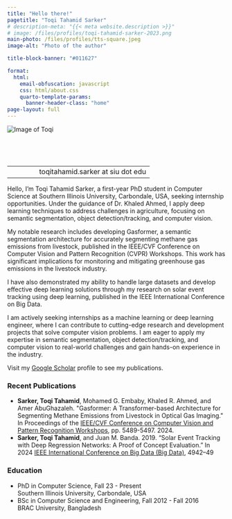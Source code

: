 ```yaml
---
title: "Hello there!"
pagetitle: "Toqi Tahamid Sarker"
# description-meta: "{{< meta website.description >}}"
# image: /files/profiles/toqi-tahamid-sarker-2023.png
main-photo: /files/profiles/tts-square.jpeg
image-alt: "Photo of the author"

title-block-banner: "#011627"

format:
  html:
    email-obfuscation: javascript
    css: html/about.css
    quarto-template-params:
      banner-header-class: "home"
page-layout: full
---
```


::: {.grid}

::: {.g-col-12 .g-col-sm-4}

```{=html}
<div class="pic-intro">
  <img class="center-block img img-responsive img-thumbnail"
      src="{{< meta main-photo >}}"
      alt="Image of Toqi">

<!-- <p id="title">
  Co-founder
  <br>
  <span id="program">penguin.com.bd</span>
</p> -->
  

<!-- <table id="contact-table" > -->
  <!-- <tbody> -->
      <!-- <tr>
          <td style="width:30px">
              <i class="fas fa-home"></i>
          </td>
          <td>
              Address Line 1
              <br>
              Address Line 2
              <br>
              Address Line 3
          </td>
      </tr> -->
      <!-- <tr>
          <td>
            <b>Email:</b>
            <i class="fas fa-envelope" data-qmd=""></i>
          </td>
          <td style="text-align:right">
            dot com
          </td>
      </tr> -->
  <!-- </tbody> -->
<!-- </table> -->

</div>
```


<div style="padding-top:60px">
  |  
-|---:
 <i class="fas fa-envelope" data-qmd=""></i>| toqitahamid.sarker at siu dot edu   
</div>


<!-- <a class="twitter-timeline" data-height="600" data-width="400"  href="https://twitter.com/toqitahamid?ref_src=twsrc%5Etfw">Tweets by toqitahamid</a>

<script async src="https://platform.twitter.com/widgets.js" charset="utf-8"></script> -->


:::

::: {.g-col-12 .g-col-sm-8}

<!-- ::: {.callout-important appearance="simple" icon=false}
<p style="color:#CE4446">**I am actively looking for a research assistantship position for Fall 23. If you are interested, please refer to my [CV](/cv/tts-cv.pdf)**</p>

::: -->

<div class="intro" id="intro">

Hello, I'm Toqi Tahamid Sarker, a first-year PhD student in Computer Science at Southern Illinois University, Carbondale, USA, seeking internship opportunities. Under the guidance of Dr. Khaled Ahmed, I apply deep learning techniques to address challenges in agriculture, focusing on semantic segmentation, object detection/tracking, and computer vision.

My notable research includes developing Gasformer, a semantic segmentation architecture for accurately segmenting methane gas emissions from livestock, published in the IEEE/CVF Conference on Computer Vision and Pattern Recognition (CVPR) Workshops. This work has significant implications for monitoring and mitigating greenhouse gas emissions in the livestock industry.

I have also demonstrated my ability to handle large datasets and develop effective deep learning solutions through my research on solar event tracking using deep learning, published in the IEEE International Conference on Big Data.

I am actively seeking internships as a machine learning or deep learning engineer, where I can contribute to cutting-edge research and development projects that solve computer vision problems. I am eager to apply my expertise in semantic segmentation, object detection/tracking, and computer vision to real-world challenges and gain hands-on experience in the industry.

<!-- 
Hello, my name is Toqi Tahamid Sarker. I am currently working as a Research Assistant at Southern Illinois University, Carbondale, USA, pursuing a PhD in Computer Science under the guidance of <a href="https://www2.cs.siu.edu/~kahmed/">Dr. Khaled Ahmed</a>. I am a member of BASE, a research lab focusing on Big Data and Software Engineering at Southern Illinois University, Carbondale.

Prior to this, I worked as a research assistant at <a href="http://www.panacealab.org/">Panacea Lab</a> under the supervision of <a href="http://www.jmbanda.com/">Dr. Juan M. Banda</a> at Georgia State University, and published a paper in IEEE Big Data 2019.

I have a strong passion for applying deep learning techniques to address real-world challenges. I created a large-scale solar dataset with over 500,000 images to track solar events using deep learning. Furthermore, I achieved a top 17% ranking in <a href="https://www.kaggle.com/c/the-nature-conservancy-fisheries-monitoring">The Nature Conservancy Fisheries Monitoring</a> competition at Kaggle.

I also worked under the supervision of [Mr. Moin Mostakim](https://www.bracu.ac.bd/about/people/moin-mostakim) at BRAC University on a deep learning project as part of my undergraduate thesis requirement. -->

<!-- My **research interests** are:


* Semantic Segmentation
* Object Detection/Tracking
* Computer Vision
* Big Data Mining -->


Visit my [Google Scholar](https://scholar.google.com/citations?user=i1SmuwYAAAAJ&hl=en) profile to see my publications.
</div>



```{=html}
<h3 class="push-down-3">
  <span><i class="fa-solid fa-book"></i> Recent Publications</span>
</h3>
<ul id="publications">

  <li>
    <b>Sarker, Toqi Tahamid</b>, Mohamed G. Embaby, Khaled R. Ahmed, and Amer AbuGhazaleh. "Gasformer: A Transformer-based Architecture for Segmenting Methane Emissions from Livestock in Optical Gas Imaging." In Proceedings of the <a href="https://cvpr.thecvf.com/">IEEE/CVF Conference on Computer Vision and Pattern Recognition Workshops</a>, pp. 5489-5497. 2024. <a href="https://openaccess.thecvf.com/content/CVPR2024W/Vision4Ag/html/Sarker_Gasformer_A_Transformer-based_Architecture_for_Segmenting_Methane_Emissions_from_Livestock_CVPRW_2024_paper.html"><i class="fas fa-link"></i></a>
  </li>
  <!-- <li>
      <b>Sarker, Toqi Tahamid</b>, Taminul Islam and Khaled R Ahmed. 2024. “Cannabis Seed Variant Detection using Faster R-CNN.” In 2024 <a href="https://bigdataieee.org/BigData2019/">IEEE International Conference on Advanced Computing and Communication Systems</a>
  </li> -->
  <li>
      <b>Sarker, Toqi Tahamid</b>, and Juan M. Banda. 2019. “Solar Event Tracking with Deep Regression Networks: A Proof of Concept Evaluation.” In 2024 <a href="https://icaccs.sece.ac.in/index.html/">IEEE International Conference on Big Data (Big Data)</a>, 4942–49  <a href="https://doi.org/10.1109/BigData47090.2019.9006273"><i class="fas fa-link"></i></a>
  </li>
</ul>



<h3 class="push-down-3">
  <span><i class="fa-solid fa-graduation-cap"></i> Education</span>
</h3>
    <ul id="education">

      <li>
            PhD in Computer Science, Fall 23 - Present
            <br>
            <!-- <span class="university"><em>BRAC University, Bangladesh</em></span> -->
            <span class="university">Southern Illinois University, Carbondale, USA</span>
        </li>
        
        <li>
            BSc in Computer Science and Engineering, Fall 2012 - Fall 2016
            <br>
            <!-- <span class="university"><em>BRAC University, Bangladesh</em></span> -->
            <span class="university">BRAC University, Bangladesh</span>
        </li>
    </ul>
```

:::

:::